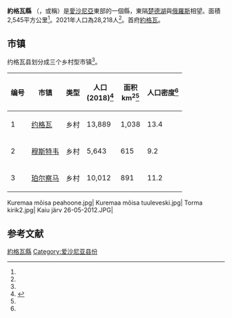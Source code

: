 {{Infobox settlement
| name                    = 約格瓦縣
| native_name             = Jõgeva maakond / Jõgevamaa
| native_name_lang        = et
| settlement_type         = [[愛沙尼亞行政區劃|县份]]
| image_skyline           = Põltsamaa linnuse varemed 2.jpg
| image_caption           = [[珀爾察馬城堡|珀爾察馬城堡]]
| image_flag              = Jõgevamaa lipp.svg
| flag_size               = 125px
| image_shield            = Jõgevamaa vapp.svg
| shield_size             = 75px
| image_map               = Jõgeva County in Estonia.svg
| subdivision_type        = [[世界政區索引|国家]]
| subdivision_name        = [[爱沙尼亚|爱沙尼亚]]
| seat_type               = 首府
| seat                    = [[約格瓦|約格瓦]]
| leader_title            = 县长
| leader_name             = 
| area_total_km2          = 2544.86
| area_footnotes          = <ref name="stat"/>
| population_footnotes    = <ref name="demog"/>
| population_total        = 28,218
| population_as_of        = 2021
| population_rank         = 
| population_density_km2  = auto
| demographics_type1      = <!--[[族群|族群]]-->
| demographics1_footnotes =
| demographics1_title1    = [[愛沙尼亞人|愛沙尼亞人]]
| demographics1_info1     = 
| demographics1_title2    = [[俄羅斯人|俄羅斯人]]
| demographics1_info2     = 
| demographics1_title3    = 其他
| demographics1_info3     = 
| iso_code                = EE-49
| registration_plate      = J
| website                 = 
| footnotes               = 
}}

'''約格瓦縣''' （{{lang-et|Jõgeva maakond}}，或稱{{lang|et|Jõgevamaa}}）是[[愛沙尼亞|愛沙尼亞]]東部的一個縣，東隔[[楚德湖|楚德湖]]與[[俄羅斯|俄羅斯]]相望。面積2,545平方公里<ref name="stat"/>。2021年人口為28,218人<ref name="demog"/>。首府[[約格瓦|約格瓦]]。

== 市镇 ==
{{Stack|[[File:Jõgeva_municipalities_2017.png|thumb]]}}
约格瓦县划分成三个乡村型市镇<ref name="stat"/>。

{| class="wikitable sortable"
|-
! 编号 !! 市镇 !! 类型 !! 人口<br/>(2018)<ref name=population>{{cite web|title=Elanike demograafiline jaotus maakonniti|url=http://f.ell.ee/failid/kodukas/rahvastik/2018-01-01_rahvastik_netti_.htm|publisher=Kohaliku omavalitsuse portaal|access-date=2018-04-02|language=et|archive-url=https://web.archive.org/web/20190302200029/http://f.ell.ee/failid/kodukas/rahvastik/2018-01-01_rahvastik_netti_.htm|archive-date=2019-03-02}}</ref>!! 面积<br/>km<sup>2</sup><ref name=population/> !! 人口密度<ref name=population/>
|-
|1 || [[约格瓦_(市镇)|约格瓦]] || 乡村 || 13,889 || 1,038 || 13.4
|-
|2 || [[穆斯特韦_(市镇)|穆斯特韦]] || 乡村 || 5,643 || 615 || 9.2
|-
|3 || [[珀爾察馬_(市鎮)|珀尔察马]] || 乡村 || 10,012 || 891 || 11.2
|}

<gallery>
Kuremaa mõisa peahoone.jpg|
Kuremaa mõisa tuuleveski.jpg|
Torma kirik2.jpg|
Kaiu järv 26-05-2012.JPG|
</gallery>

== 参考文献 ==
{{Reflist|30em|refs=
<ref name="demog">{{cite web | url = https://www.elvl.ee/elanike-arv | title = Elanike demograafiline jaotus KOV-de kaupa | language = et | publisher = Eesti Linnade ja Valdade Liit | date = 2021-01-06 | accessdate = 2021-03-09}}</ref>

<ref name="stat">{{cite web | url = https://vana.stat.ee/ppe-jogeva-maakond | title = Jõgeva maakond | language = et | publisher = stat.ee | date = 2020-05-19 | accessdate = 2021-03-09}}</ref>
}}

{{愛沙尼亞縣份}}
{{Estonia-geo-stub}}

{{DEFAULTSORT:Jogeva maakond}}
[[Category:約格瓦縣|]]
[[Category:爱沙尼亚县份|Category:爱沙尼亚县份]]
